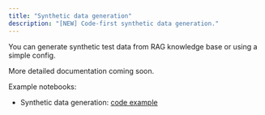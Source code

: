 ```yaml
---
title: "Synthetic data generation"
description: "[NEW] Code-first synthetic data generation."
---
```


You can generate synthetic test data from RAG knowledge base or using a simple config.

More detailed documentation coming soon.

Example notebooks:
- Synthetic data generation: [code example](https://github.com/evidentlyai/evidently/blob/main/examples/cookbook/datagen.ipynb)
